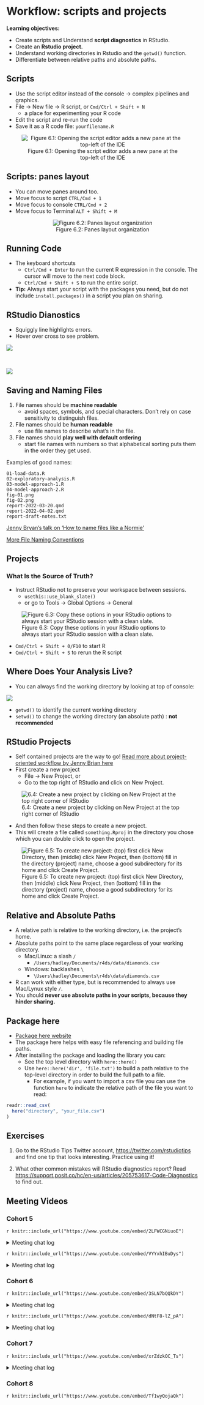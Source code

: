 # Workflow: scripts and projects

**Learning objectives:**

-   Create scripts and Understand **script diagnostics** in RStudio.
-   Create an **Rstudio project.**  
-   Understand working directories in Rstudio and the `getwd()` function.
-   Differentiate between relative paths and absolute paths.

## Scripts {-}

-   Use the script editor instead of the console -> complex pipelines and graphics. 
-   File -> New file -> R script, or `Cmd/Ctrl + Shift + N`
    -   a place for experimenting your R code
-   Edit the script and re-run the code
-   Save it as a R code file: `yourfilename.R`

::: {style="text-align:center;"}
![Figure 6.1: Opening the script editor adds a new pane at the top-left of the IDE](https://r4ds.hadley.nz/diagrams/rstudio/script.png)
:::

## Scripts: panes layout {-}

-   You can move panes around too. 
  -   Move focus to script `CTRL/Cmd + 1`
  -   Move focus to console `CTRL/Cmd + 2`
  -   Move focus to Terminal `ALT + Shift + M`

::: {style="text-align:center;"}
![Figure 6.2: Panes layout organization](images/6-panes_layout.png)
:::


## Running Code {-}

-   The keyboard shortcuts
    -   `Ctrl/Cmd + Enter` to run the current R expression in the console. The cursor will move to the next code block.
    -   `Ctrl/Cmd + Shift + S` to run the entire script.
-   **Tip:** Always start your script with the packages you need, but do not include `install.packages()` in a script you plan on sharing. 

## RStudio Dianostics {-}

- Squiggly line highlights errors.  
- Hover over cross to see problem.

::: {style="text-align:left;"}
![](https://r4ds.hadley.nz/screenshots/rstudio-diagnostic-tip.png)
:::

<br/>

::: {style="text-align:left;"}
![](https://r4ds.hadley.nz/screenshots/rstudio-diagnostic-warn.png)
:::

## Saving and Naming Files {-}

1.  File names should be **machine readable**
    -   avoid spaces, symbols, and special characters. Don't rely on case sensitivity to distinguish files.
2.  File names should be **human readable**
    -   use file names to describe what's in the file.
3.  File names should **play well with default ordering**
    -   start file names with numbers so that alphabetical sorting puts them in the order they get used.
    
Examples of good names: 

```         
01-load-data.R
02-exploratory-analysis.R
03-model-approach-1.R
04-model-approach-2.R
fig-01.png
fig-02.png
report-2022-03-20.qmd
report-2022-04-02.qmd
report-draft-notes.txt
```

[Jenny Bryan's talk on 'How to name files like a Normie'](https://github.com/jennybc/how-to-name-files)

[More File Naming Conventions](https://huridocs.org/resource-library/organising-a-collection-of-human-rights-information/file-naming-conventions/#:~:text=To%20ensure%20that%20files%20are,%2C%20then%20month%2C%20then%20date.)

## Projects {-}

### What Is the Source of Truth? {-}

-   Instruct RStudio not to preserve your workspace between sessions.
    -   `usethis::use_blank_slate()`
    - or go to Tools -> Global Options -> General

::: {style="text-align:left;"}
![Figure 6.3:  Copy these options in your RStudio options to always start your RStudio session with a clean slate.](https://r4ds.hadley.nz/diagrams/rstudio/clean-slate.png)
:::


-   `Cmd/Ctrl + Shift + 0/F10` to start R
-   `Cmd/Ctrl + Shift + S` to rerun the R script

## Where Does Your Analysis Live? {-}

-  You can always find the working directory by looking at top of console: 

![](https://r4ds.hadley.nz/screenshots/rstudio-wd.png)

-   `getwd()` to identify the current working directory
-   `setwd()` to change the working directory (an absolute path) : **not recommended**

## RStudio Projects {-}

- Self contained projects are the way to go! [Read more about project-oriented workflow by Jenny Brian here](https://www.tidyverse.org/blog/2017/12/workflow-vs-script/)
- First create a new project
  - File -> New Project, or
  - Go to the top right of RStudio and click on New Project.

![6.4: Create a new project by clicking on New Project at the top right corner of RStudio](images/6-Projects.png)

- And then follow these steps to create a new project. 
- This will create a file called `something.Rproj` in the directory you chose which you can double click to open the project. 

![Figure 6.5: To create new project: (top) first click New Directory, then (middle) click New Project, then (bottom) fill in the directory (project) name, choose a good subdirectory for its home and click Create Project.](https://r4ds.hadley.nz/diagrams/new-project.png)

## Relative and Absolute Paths {-}

-   A relative path is relative to the working directory, i.e. the project's home.
-   Absolute paths point to the same place regardless of your working directory.
    -   Mac/Linux: a slash `/`
        -   `/Users/hadley/Documents/r4ds/data/diamonds.csv`
    -   Windows: backlashes `\`
        -   `\Users\hadley\Documents\r4ds\data\diamonds.csv`
- R can work with either type, but is recommended to always use Mac/Lynux style `/`.  
-   You should **never use absolute paths in your scripts, because they hinder sharing.**

## Package here {-}

- [Package here website](https://here.r-lib.org/index.html)
- The package here helps with easy file referencing and building file paths. 
- After installing the package and loading the library you can: 
  - See the top level directory with `here::here()`
  - Use `here::here('dir', 'file.txt')` to build a path relative to the top-level directory in order to build the full path to a file. 
    - For example, if you want to import a csv file you can use the function `here` to indicate the relative path of the file you want to read: 
    
```r
readr::read_csv(
  here("directory", "your_file.csv")
)
```
    

## Exercises {-}

1.  Go to the RStudio Tips Twitter account, <https://twitter.com/rstudiotips> and find one tip that looks interesting. Practice using it!

2.  What other common mistakes will RStudio diagnostics report? Read <https://support.posit.co/hc/en-us/articles/205753617-Code-Diagnostics> to find out.

## Meeting Videos {-}

### Cohort 5

`r knitr::include_url("https://www.youtube.com/embed/2LFWCGNiuoE")`

<details>

<summary>Meeting chat log</summary>

```         
00:40:51    Becki R. (she/her): It works both ways, I think. It's just convention to use <-.
00:45:11    Wai-Yin:    You can use <- or = for assignment. <-  is the convention in R.  -> results in ab error.
00:58:59    lucus w:    https://www.rocker-project.org/
01:01:43    Bruno A. Machado:   tks Lucus for the link 👍
01:13:48    Susie N.:   I have to head out! Thank you Ryan for the great breakdown
01:14:07    Federica Gazzelloni:    Thanks!
01:14:19    Becki R. (she/her): Thanks everyone, see you next week!
01:17:04    Bruno A. Machado:   tks team
01:17:21    Eileen Murphy:  Thank you Ryan
```

</details>

`r knitr::include_url("https://www.youtube.com/embed/VYYxhIBuDys")`

<details>

<summary>Meeting chat log</summary>

```         
00:05:55    docksbox@pm.me: Hello!
00:07:40    Becki R. (she/her): Hello!
00:07:52    Sandra Muroy:   Hi!
00:07:57    Federica Gazzelloni:    Hi!
00:09:49    Eileen: Hello!
00:15:44    Becki R. (she/her): Very cool!
00:29:31    Jon Harmon (jonthegeek):    https://CRAN.R-project.org/package=renv
00:31:35    lucus w:    Or just here::here() package, it’s my favorite
00:32:48    Ryan Metcalf:   Ah, Thank you Lucas! I think you may have solved an error I was trying to overcome!
00:32:57    Jon Harmon (jonthegeek):    here::here("my_dir", "myfile.R")
00:33:06    lucus w:    There you go, yup
00:34:37    Jon Harmon (jonthegeek):    usethis
00:34:38    lucus w:    You can use usethis
00:37:56    Jon Harmon (jonthegeek):    .Last.value
00:38:58    lucus w:    It’s a life saver especially working in databases
00:44:32    Federica Gazzelloni:    reticulate
00:45:11    Federica Gazzelloni:    https://rstudio.github.io/reticulate/articles/r_markdown.html
00:48:18    Ryan Metcalf:   @Shamsuddeen, what was that command again? Cmd + Shift + P?
00:48:40    Susan Neilson:  That’s right
00:49:43    Ryan Metcalf:   Awesome! Ive never used that before. These bookclub meetups are so helpful! Thank you everyone!
00:50:04    Federica Gazzelloni:    yep! very useful
00:50:09    Shamsuddeen Muhammad:   https://speakerdeck.com/jennybc/how-to-name-files
00:50:28    Shamsuddeen Muhammad:   Naming things
00:51:10    Jon Harmon (jonthegeek):    20210904
00:51:55    Shamsuddeen Muhammad:   Chapter 2 Project-oriented workflow : https://rstats.wtf/project-oriented-workflow.html
00:52:13    Jon Harmon (jonthegeek):    Had to google that tab: https://bookdown.org/ndphillips/YaRrr/
00:52:15    Shamsuddeen Muhammad:   What They Forgot to Teach You About R
00:55:05    Jon Harmon (jonthegeek):    https://github.com/MonkmanMH/EIKIFJB
00:55:38    Ryan Metcalf:   Transmute I think…..
00:56:27    Jon Harmon (jonthegeek):    tidyr::replace_na()
00:56:54    lucus w:    Check out janitor
01:02:32    Shamsuddeen Muhammad:   https://tidyr.tidyverse.org/reference/replace_na.html
01:02:42    Shamsuddeen Muhammad:   df %>% dplyr::mutate(x = replace_na(x, 0))
01:03:30    Jon Harmon (jonthegeek):    ""
01:04:16    Ryan Metcalf:   You’ve discovered the beauty of a programmer!!!
01:04:28    Shamsuddeen Muhammad:   Yes Yes !!!
01:05:22    Susan Neilson:  “95% of being a programmer is knowing how to Google” - my programmer friend
01:06:27    Ryan Metcalf:   I find googling the package and then reading the PDF Manual. CRAN is your friend.
01:10:38    Sandra Muroy:   thanks everyone for your input!
01:10:57    Ryan Metcalf:   Thank you Susie! Great presentation and conversation!
01:11:04    Susan Neilson:  Thanks everyone !
01:11:08    Federica Gazzelloni:    thanks
01:11:12    Becki R. (she/her): Thank you!
01:11:22    Susan Neilson:  https://bookdown.org/ndphillips/YaRrr/rdata-files.html
```

</details>

### Cohort 6

`r knitr::include_url("https://www.youtube.com/embed/3SLN7bQQkDY")`

<details>

<summary>Meeting chat log</summary>

```         
00:09:22    Matthew Efoli:  good evening
00:09:29    Matthew Efoli:  good day
00:09:35    Vrinda Kalia:   Hello!
00:09:55    Daniel Adereti: Hello!
00:10:04    Shannon:    Hello!
00:10:06    Daniel Adereti: ready when you are, Matthew
00:11:40    Adeyemi Olusola:    Good evening everyone
00:28:31    Daniel Adereti: will it be possible to sort in ascending order as well?
00:30:39    Adeyemi Olusola:    sort() should do trick
00:31:13    Adeyemi Olusola:    I have issues with my audio
00:31:39    Adeyemi Olusola:    lets try sort = ()
00:32:07    Vrinda Kalia:   I am not sure about using sort within the count function. I am only aware of using the desc argument in the sort() function
00:33:06    Daniel Adereti: it seems the sort() has its own arguments
00:33:41    Aalekhya Reddam:    Sorry everyone, I have to head out but will watch the recording. See you all next week!
00:34:33    Shannon:    not_cancelled %>%
00:34:45    Shannon:    oops sorry, didn't finish that...
00:36:00    Adeyemi Olusola:    not_cancelled%>%
00:36:05    Adeyemi Olusola:    desc()
00:37:46    Daniel Adereti: maybe we continue and figure it out next time?
00:37:53    Daniel Adereti: sorry for chopping your flow!
00:38:27    Esmeralda Cruz: maybe arrange function?
00:38:58    Esmeralda Cruz: ok
00:44:31    Daniel Adereti: thanks for that shortcut
00:50:23    Daniel Adereti: Please explain "filter(rank(desc(arr_delay)) <= 10"
00:55:38    Daniel Adereti: Thanks! noticed the same too, the descending argument does not seem to have any effect
00:56:31    Daniel Adereti: sure!
00:56:35    Daniel Adereti: thanks
00:58:00    Shannon:    oh, because we didn't have a rank column in the first example?
00:59:24    Daniel Adereti: like a rank column as part of the dataset?
01:02:11    Daniel Adereti: Thanks!
01:04:01    Shannon:    yes
01:10:42    Vrinda Kalia:   I need to leave for a meeting. Thank you so much for leading a great discussion, Matthew!
01:11:00    Shannon:    Thanks, Matthew! I liked the way you presented with both the bookdown file as well as RStudio.
01:11:09    Daniel Adereti: Thanks Matthew!
01:11:14    Maria Eleni Soilemezidi:    Thank you for the presentation! That was very helpful! :)
01:11:15    Matthew Efoli:  Thanks
01:11:37    Maria Eleni Soilemezidi:    See you next week!
01:11:50    Esmeralda Cruz: Thank you :) for your time Matthew
01:12:05    Esmeralda Cruz: yes, both are correct
```

</details>

`r knitr::include_url("https://www.youtube.com/embed/dNtF8-lZ_pA")`

<details>

<summary>Meeting chat log</summary>

```         
00:01:19    Adeyemi Olusola:    Good day everyone
00:01:32    Daniel: Hello!
00:17:42    Esmeralda Cruz: nop
00:33:45    Daniel: https://jrnold.github.io/r4ds-exercise-solutions/tibbles.html
00:44:48    Esmeralda Cruz: interesting
00:46:11    Esmeralda Cruz: ok, make sense
00:49:45    Esmeralda Cruz: ok
```

</details>

### Cohort 7

`r knitr::include_url("https://www.youtube.com/embed/xrZdzkOC_Ts")`

<details>

<summary>Meeting chat log</summary>

```         
00:36:35    Oluwafemi Oyedele:  It is CMD + Enter on Mac
00:37:22    Oluwafemi Oyedele:  CMD + Enter will run the code on Mac
00:53:06    Oluwafemi Oyedele:  https://rstats.wtf/project-oriented-workflow.html#dilemma-and-a-solution
00:53:11    Oluwafemi Oyedele:  http://127.0.0.1:12193/library/here/doc/here.html
00:53:58    Oluwafemi Oyedele:  https://www.tidyverse.org/blog/2017/12/workflow-vs-script/
```

</details>

### Cohort 8

`r knitr::include_url("https://www.youtube.com/embed/Tf1wyQojaQk")`
